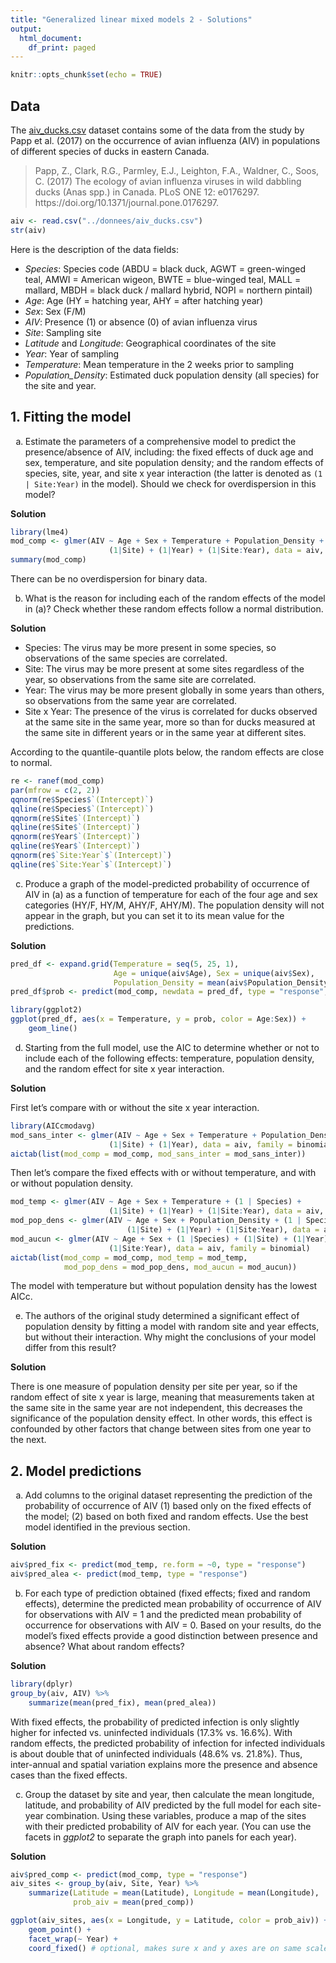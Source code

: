 ---
title: "Generalized linear mixed models 2 - Solutions"
output:
  html_document:
    df_print: paged
---

```{r setup, include=FALSE}
knitr::opts_chunk$set(echo = TRUE)
```

## Data

The [aiv_ducks.csv](../donnees/aiv_ducks.csv) dataset contains some of the data from the study by Papp et al. (2017) on the occurrence of avian influenza (AIV) in populations of different species of ducks in eastern Canada.

> Papp, Z., Clark, R.G., Parmley, E.J., Leighton, F.A., Waldner, C., Soos, C. (2017) The ecology of avian influenza viruses in wild dabbling ducks (Anas spp.) in Canada. PLoS ONE 12: e0176297. https://doi.org/10.1371/journal.pone.0176297.

```{r}
aiv <- read.csv("../donnees/aiv_ducks.csv")
str(aiv)
```

Here is the description of the data fields:

- *Species*: Species code (ABDU = black duck, AGWT = green-winged teal, AMWI = American wigeon, BWTE = blue-winged teal, MALL = mallard, MBDH = black duck / mallard hybrid, NOPI = northern pintail)
- *Age*: Age (HY = hatching year, AHY = after hatching year)
- *Sex*: Sex (F/M)
- *AIV*: Presence (1) or absence (0) of avian influenza virus
- *Site*: Sampling site
- *Latitude* and *Longitude*: Geographical coordinates of the site
- *Year*: Year of sampling
- *Temperature*: Mean temperature in the 2 weeks prior to sampling
- *Population_Density*: Estimated duck population density (all species) for the site and year.


## 1. Fitting the model

a) Estimate the parameters of a comprehensive model to predict the presence/absence of AIV, including: the fixed effects of duck age and sex, temperature, and site population density; and the random effects of species, site, year, and site x year interaction (the latter is denoted as `(1 | Site:Year)` in the model). Should we check for overdispersion in this model?

**Solution**

```{r, message = FALSE, warning = FALSE}
library(lme4)
mod_comp <- glmer(AIV ~ Age + Sex + Temperature + Population_Density + (1 | Species) +
                      (1|Site) + (1|Year) + (1|Site:Year), data = aiv, family = binomial)
summary(mod_comp)
```

There can be no overdispersion for binary data.

b) What is the reason for including each of the random effects of the model in (a)? Check whether these random effects follow a normal distribution.

**Solution**

- Species: The virus may be more present in some species, so observations of the same species are correlated.
- Site: The virus may be more present at some sites regardless of the year, so observations from the same site are correlated.
- Year: The virus may be more present globally in some years than others, so observations from the same year are correlated.
- Site x Year: The presence of the virus is correlated for ducks observed at the same site in the same year, more so than for ducks measured at the same site in different years or in the same year at different sites.

According to the quantile-quantile plots below, the random effects are close to normal.

```{r}
re <- ranef(mod_comp)
par(mfrow = c(2, 2))
qqnorm(re$Species$`(Intercept)`)
qqline(re$Species$`(Intercept)`)
qqnorm(re$Site$`(Intercept)`)
qqline(re$Site$`(Intercept)`)
qqnorm(re$Year$`(Intercept)`)
qqline(re$Year$`(Intercept)`)
qqnorm(re$`Site:Year`$`(Intercept)`)
qqline(re$`Site:Year`$`(Intercept)`)
```


c) Produce a graph of the model-predicted probability of occurrence of AIV in (a) as a function of temperature for each of the four age and sex categories (HY/F, HY/M, AHY/F, AHY/M). The population density will not appear in the graph, but you can set it to its mean value for the predictions.

**Solution**

```{r, warning = FALSE, message = FALSE}
pred_df <- expand.grid(Temperature = seq(5, 25, 1), 
                       Age = unique(aiv$Age), Sex = unique(aiv$Sex),
                       Population_Density = mean(aiv$Population_Density))
pred_df$prob <- predict(mod_comp, newdata = pred_df, type = "response", re.form = ~0)

library(ggplot2)
ggplot(pred_df, aes(x = Temperature, y = prob, color = Age:Sex)) +
    geom_line()

```

d) Starting from the full model, use the AIC to determine whether or not to include each of the following effects: temperature, population density, and the random effect for site x year interaction.

**Solution**

First let's compare with or without the site x year interaction.

```{r, warning = FALSE, message = FALSE}
library(AICcmodavg)
mod_sans_inter <- glmer(AIV ~ Age + Sex + Temperature + Population_Density + (1 | Species) +
                      (1|Site) + (1|Year), data = aiv, family = binomial)
aictab(list(mod_comp = mod_comp, mod_sans_inter = mod_sans_inter))
```

Then let's compare the fixed effects with or without temperature, and with or without population density.

```{r}
mod_temp <- glmer(AIV ~ Age + Sex + Temperature + (1 | Species) + 
                      (1|Site) + (1|Year) + (1|Site:Year), data = aiv, family = binomial)
mod_pop_dens <- glmer(AIV ~ Age + Sex + Population_Density + (1 | Species) + 
                          (1|Site) + (1|Year) + (1|Site:Year), data = aiv, family = binomial)
mod_aucun <- glmer(AIV ~ Age + Sex + (1 |Species) + (1|Site) + (1|Year) + 
                      (1|Site:Year), data = aiv, family = binomial)
aictab(list(mod_comp = mod_comp, mod_temp = mod_temp, 
            mod_pop_dens = mod_pop_dens, mod_aucun = mod_aucun))
```

The model with temperature but without population density has the lowest AICc.

e) The authors of the original study determined a significant effect of population density by fitting a model with random site and year effects, but without their interaction. Why might the conclusions of your model differ from this result?

**Solution**

There is one measure of population density per site per year, so if the random effect of site x year is large, meaning that measurements taken at the same site in the same year are not independent, this decreases the significance of the population density effect. In other words, this effect is confounded by other factors that change between sites from one year to the next.

## 2. Model predictions

a) Add columns to the original dataset representing the prediction of the probability of occurrence of AIV (1) based only on the fixed effects of the model; (2) based on both fixed and random effects. Use the best model identified in the previous section.

**Solution**

```{r}
aiv$pred_fix <- predict(mod_temp, re.form = ~0, type = "response")
aiv$pred_alea <- predict(mod_temp, type = "response")
```

b) For each type of prediction obtained (fixed effects; fixed and random effects), determine the predicted mean probability of occurrence of AIV for observations with AIV = 1 and the predicted mean probability of occurrence for observations with AIV = 0. Based on your results, do the model's fixed effects provide a good distinction between presence and absence? What about random effects?

**Solution**

```{r, warning = FALSE, message = FALSE}
library(dplyr)
group_by(aiv, AIV) %>%
    summarize(mean(pred_fix), mean(pred_alea))
```

With fixed effects, the probability of predicted infection is only slightly higher for infected vs. uninfected individuals (17.3% vs. 16.6%). With random effects, the predicted probability of infection for infected individuals is about double that of uninfected individuals (48.6% vs. 21.8%). Thus, inter-annual and spatial variation explains more the presence and absence cases than the fixed effects.

c) Group the dataset by site and year, then calculate the mean longitude, latitude, and probability of AIV predicted by the full model for each site-year combination. Using these variables, produce a map of the sites with their predicted probability of AIV for each year. (You can use the facets in *ggplot2* to separate the graph into panels for each year).

**Solution**

```{r}
aiv$pred_comp <- predict(mod_comp, type = "response")
aiv_sites <- group_by(aiv, Site, Year) %>%
    summarize(Latitude = mean(Latitude), Longitude = mean(Longitude),
              prob_aiv = mean(pred_comp))

ggplot(aiv_sites, aes(x = Longitude, y = Latitude, color = prob_aiv)) +
    geom_point() +
    facet_wrap(~ Year) +
    coord_fixed() # optional, makes sure x and y axes are on same scale
    
```



